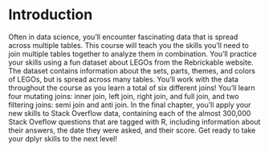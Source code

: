 # Introduction {.unnumbered}

Often in data science, you'll encounter fascinating data that is spread across 
multiple tables. This course will teach you the skills you'll need to join 
multiple tables together to analyze them in combination. You'll practice your 
skills using a fun dataset about LEGOs from the Rebrickable website. The dataset
contains information about the sets, parts, themes, and colors of LEGOs, but is
spread across many tables. You'll work with the data throughout the course as 
you learn a total of six different joins! You'll learn four mutating joins:
inner join, left join, right join, and full join, and two filtering joins:
semi join and anti join. In the final chapter, you'll apply your new skills 
to Stack Overflow data, containing each of the almost 300,000 Stack Oveflow
questions that are tagged with R, including information about their answers, 
the date they were asked, and their score. Get ready to take your dplyr skills 
to the next level!